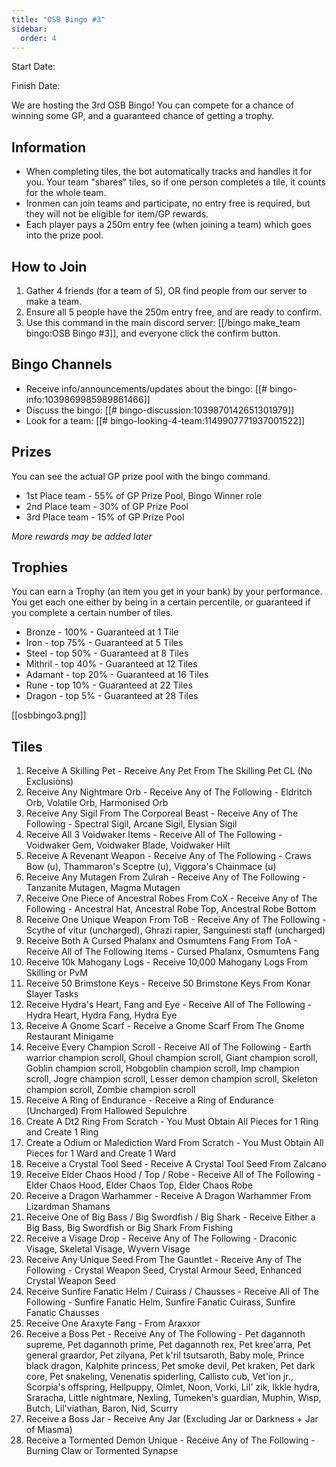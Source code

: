 ```yaml
---
title: "OSB Bingo #3"
sidebar:
  order: 4
---
```


Start Date: <Time time="2024-10-25 12:00:00 UTC"/>

Finish Date: <Time time="2024-11-8 12:00:00 UTC"/>

We are hosting the 3rd OSB Bingo! You can compete for a chance of winning some GP, and a guaranteed chance of getting a trophy.

## Information
- When completing tiles, the bot automatically tracks and handles it for you. Your team "shares" tiles, so if one person completes a tile, it counts for the whole team.
- Ironmen can join teams and participate, no entry free is required, but they will not be eligible for item/GP rewards.
- Each player pays a 250m entry fee (when joining a team) which goes into the prize pool.

## How to Join
1. Gather 4 friends (for a team of 5), OR find people from our server to make a team.
1. Ensure all 5 people have the 250m entry free, and are ready to confirm.
1. Use this command in the main discord server: [[/bingo make_team bingo\:OSB Bingo #3]], and everyone click the confirm button.

## Bingo Channels
- Receive info/announcements/updates about the bingo: [[# bingo-info:1039869985989861466]]
- Discuss the bingo: [[# bingo-discussion:1039870142651301979]]
- Look for a team: [[# bingo-looking-4-team:1149907771937001522]]

## Prizes

You can see the actual GP prize pool with the bingo command.

- 1st Place team - 55% of GP Prize Pool, Bingo Winner role
- 2nd Place team - 30% of GP Prize Pool
- 3rd Place team - 15% of GP Prize Pool

*More rewards may be added later*

## Trophies

You can earn a Trophy (an item you get in your bank) by your performance. You get each one either by being in a certain percentile, or guaranteed if you complete a certain number of tiles.

- Bronze - 100% - Guaranteed at 1 Tile
- Iron - top 75% - Guaranteed at 5 Tiles
- Steel - top 50% - Guaranteed at 8 Tiles
- Mithril - top 40% - Guaranteed at 12 Tiles
- Adamant - top 20% - Guaranteed at 16 Tiles
- Rune - top 10% - Guaranteed at 22 Tiles
- Dragon - top 5% - Guaranteed at 28 Tiles

[[osbbingo3.png]]

## Tiles

1. Receive A Skilling Pet - Receive Any Pet From The Skilling Pet CL (No Exclusions)
1. Receive Any Nightmare Orb - Receive Any of The Following - Eldritch Orb, Volatile Orb, Harmonised Orb
1. Receive Any Sigil From The Corporeal Beast - Receive Any of The Following - Spectral Sigil, Arcane Sigil, Elysian Sigil
1. Receive All 3 Voidwaker Items - Receive All of The Following - Voidwaker Gem, Voidwaker Blade, Voidwaker Hilt
1. Receive A Revenant Weapon - Receive Any of The Following - Craws Bow (u), Thammaron's Sceptre (u), Viggora's Chainmace (u)
1. Receive Any Mutagen From Zulrah - Receive Any of The Following - Tanzanite Mutagen, Magma Mutagen
1. Receive One Piece of Ancestral Robes From CoX - Receive Any of The Following - Ancestral Hat, Ancestral Robe Top, Ancestral Robe Bottom
1. Receive One Unique Weapon From ToB - Receive Any of The Following - Scythe of vitur (uncharged), Ghrazi rapier, Sanguinesti staff (uncharged)
1. Receive Both A Cursed Phalanx and Osmumtens Fang From ToA - Receive All of The Following Items - Cursed Phalanx, Osmumtens Fang
1. Receive 10k Mahogany Logs -  Receive 10,000 Mahogany Logs From Skilling or PvM
1. Receive 50 Brimstone Keys - Receive 50 Brimstone Keys From Konar Slayer Tasks
1. Receive Hydra's Heart, Fang and Eye - Receive All of The Following - Hydra Heart, Hydra Fang, Hydra Eye
1. Receive A Gnome Scarf - Receive a Gnome Scarf From The Gnome Restaurant Minigame
1. Receive Every Champion Scroll - Receive All of The Following - Earth warrior champion scroll, Ghoul champion scroll, Giant champion scroll, Goblin champion scroll, Hobgoblin champion scroll, Imp champion scroll, Jogre champion scroll, Lesser demon champion scroll, Skeleton champion scroll, Zombie champion scroll
1. Receive A Ring of Endurance -  Receive a Ring of Endurance (Uncharged) From Hallowed Sepulchre
1. Create A Dt2 Ring From Scratch - You Must Obtain All Pieces for 1 Ring and Create 1 Ring
1. Create a Odium or Malediction Ward From Scratch - You Must Obtain All Pieces for 1 Ward and Create 1 Ward
1. Receive a Crystal Tool Seed - Receive A Crystal Tool Seed From Zalcano
1. Receive Elder Chaos Hood / Top / Robe - Receive All of The Following - Elder Chaos Hood, Elder Chaos Top, Elder Chaos Robe
1. Receive a Dragon Warhammer - Receive A Dragon Warhammer From Lizardman Shamans
1. Receive One of Big Bass / Big Swordfish / Big Shark - Receive Either a Big Bass, Big Swordfish or Big Shark From Fishing
1. Receive a Visage Drop - Receive Any of The Following - Draconic Visage, Skeletal Visage, Wyvern Visage
1. Receive Any Unique Seed From The Gauntlet - Receive Any of The Following - Crystal Weapon Seed, Crystal Armour Seed, Enhanced Crystal Weapon Seed
1. Receive Sunfire Fanatic Helm / Cuirass / Chausses - Receive All of The Following - Sunfire Fanatic Helm, Sunfire Fanatic Cuirass, Sunfire Fanatic Chausses
1. Receive One Araxyte Fang - From Araxxor
1. Receive a Boss Pet - Receive Any of The Following -  Pet dagannoth supreme, Pet dagannoth prime, Pet dagannoth rex, Pet kree'arra, Pet general graardor, Pet zilyana, Pet k'ril tsutsaroth, Baby mole, Prince black dragon, Kalphite princess, Pet smoke devil, Pet kraken, Pet dark core, Pet snakeling, Venenatis spiderling, Callisto cub, Vet'ion jr., Scorpia's offspring, Hellpuppy, Olmlet, Noon, Vorki, Lil' zik, Ikkle hydra, Sraracha, Little nightmare, Nexling, Tumeken's guardian, Muphin, Wisp, Butch, Lil'viathan, Baron, Nid, Scurry
1. Receive a Boss Jar - Receive Any Jar (Excluding Jar or Darkness + Jar of Miasma)
1. Receive a Tormented Demon Unique - Receive Any of The Following - Burning Claw or Tormented Synapse
